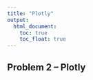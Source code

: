 ```yaml
---
title: "Plotly"
output: 
  html_document:
    toc: true
    toc_float: true
---
```


## Problem 2 -- Plotly

